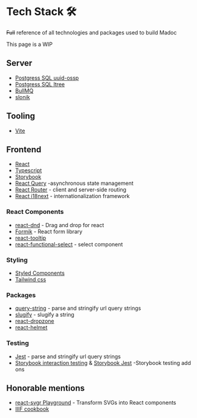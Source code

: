 
# Tech Stack 🛠️
~~Full~~ reference of all technologies and packages used to build Madoc

<Callout emoji="🚧" type="warning"> This page is a WIP </Callout>

## Server
- [Postgress SQL uuid-ossp](#https://www.postgresql.org/docs/current/uuid-ossp.html)
- [Postgress SQL ltree](#https://www.postgresql.org/docs/current/ltree.html)
- [BullMQ](#https://docs.bullmq.io/)
- [slonik](#https://www.npmjs.com/package/slonik)

## Tooling
- [Vite](#https://vitejs.dev/)

## Frontend
- [React](#https://react.dev/)
- [Typescript](#https://www.typescriptlang.org/)
- [Storybook](#https://storybook.js.org/)
- [React Query](#https://tanstack.com/query/v3/) -asynchronous state management
- [React Router](#https://reactrouter.com/en/main) - client and server-side routing
- [React i18next](#https://react.i18next.com/) - internationalization framework

### React Components
- [react-dnd](#https://react-dnd.github.io/react-dnd/about) - Drag and drop for react
- [Formik](#https://formik.org/) - React form library
- [react-tooltip](#https://www.npmjs.com/package/react-tooltip)
- [react-functional-select](#https://www.npmjs.com/package/react-functional-select) - select component

### Styling
- [Styled Components](#https://styled-components.com/)
- [Tailwind css](#https://tailwindcss.com/)

### Packages
- [query-string](#https://www.npmjs.com/package/query-string) - parse and stringify url query strings
- [slugify](#https://www.npmjs.com/package/slugify) - slugify a string
- [react-dropzone](#https://react-dropzone.js.org/)
- [react-helmet](#https://www.npmjs.com/package/react-helmet)

### Testing
- [Jest](#https://jestjs.io/) - parse and stringify url query strings
- [Storybook interaction testing](#https://storybook.js.org/docs/react/writing-tests/interaction-testing) & [Storybook Jest](#https://storybook.js.org/addons/@storybook/addon-jest) -Storybook testing add ons


## Honorable mentions
- [react-svgr Playground](#https://react-svgr.com/playground/) - Transform SVGs into React components
- [IIIF cookbook](#https://iiif.io/api/cookbook/)